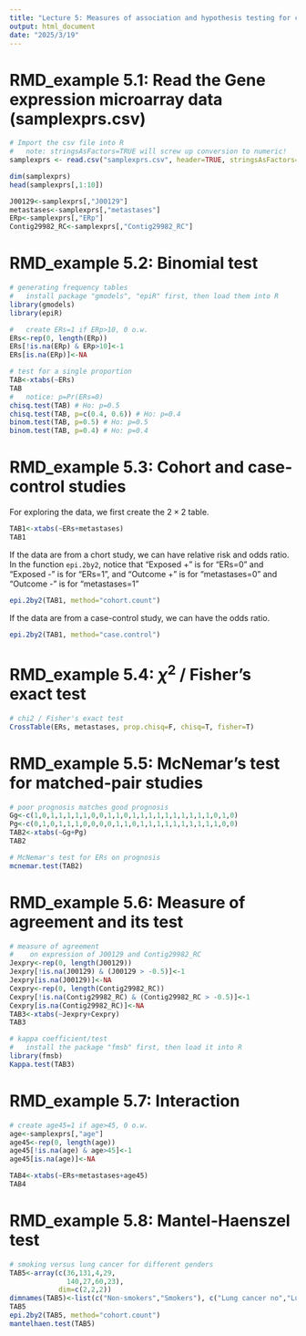 ```yaml
---
title: "Lecture 5: Measures of association and hypothesis testing for categorical data"
output: html_document
date: "2025/3/19"
---
```


# RMD_example 5.1: Read the Gene expression microarray data (samplexprs.csv) 

```r
# Import the csv file into R
#   note: stringsAsFactors=TRUE will screw up conversion to numeric!
samplexprs <- read.csv("samplexprs.csv", header=TRUE, stringsAsFactors=FALSE)

dim(samplexprs)
head(samplexprs[,1:10])

J00129<-samplexprs[,"J00129"]
metastases<-samplexprs[,"metastases"]
ERp<-samplexprs[,"ERp"]
Contig29982_RC<-samplexprs[,"Contig29982_RC"]
```

# RMD_example 5.2: Binomial test

```r
# generating frequency tables
#   install package "gmodels", "epiR" first, then load them into R
library(gmodels)
library(epiR)

#   create ERs=1 if ERp>10, 0 o.w.
ERs<-rep(0, length(ERp))
ERs[!is.na(ERp) & ERp>10]<-1
ERs[is.na(ERp)]<-NA

# test for a single proportion
TAB<-xtabs(~ERs)
TAB
#   notice: p=Pr(ERs=0)
chisq.test(TAB) # Ho: p=0.5
chisq.test(TAB, p=c(0.4, 0.6)) # Ho: p=0.4
binom.test(TAB, p=0.5) # Ho: p=0.5
binom.test(TAB, p=0.4) # Ho: p=0.4
```

# RMD_example 5.3: Cohort and case-control studies

For exploring the data, we first create the $2 \times 2$ table.

```r
TAB1<-xtabs(~ERs+metastases)
TAB1
```

If the data are from a chort study, we can have relative risk and odds ratio. In the function `epi.2by2`, notice that "Exposed +" is for "ERs=0" and "Exposed -" is for "ERs=1", and "Outcome +" is for "metastases=0" and "Outcome -" is for "metastases=1"

```r
epi.2by2(TAB1, method="cohort.count")
```

If the data are from a case-control study, we can have the odds ratio.

```r
epi.2by2(TAB1, method="case.control")
```

# RMD_example 5.4: $\chi^{2}$ / Fisher's exact test

```r
# chi2 / Fisher's exact test
CrossTable(ERs, metastases, prop.chisq=F, chisq=T, fisher=T)
```

# RMD_example 5.5: McNemar's test for matched-pair studies

```r
# poor prognosis matches good prognosis 
Gg<-c(1,0,1,1,1,1,1,0,0,1,1,0,1,1,1,1,1,1,1,1,1,1,0,1,0)
Pg<-c(0,1,0,1,1,1,0,0,0,0,1,1,0,1,1,1,1,1,1,1,1,1,1,0,0)
TAB2<-xtabs(~Gg+Pg)
TAB2

# McNemar's test for ERs on prognosis
mcnemar.test(TAB2)
```

# RMD_example 5.6: Measure of agreement and its test

```r
# measure of agreement
#    on expression of J00129 and Contig29982_RC
Jexpry<-rep(0, length(J00129))
Jexpry[!is.na(J00129) & (J00129 > -0.5)]<-1
Jexpry[is.na(J00129)]<-NA
Cexpry<-rep(0, length(Contig29982_RC))
Cexpry[!is.na(Contig29982_RC) & (Contig29982_RC > -0.5)]<-1
Cexpry[is.na(Contig29982_RC)]<-NA
TAB3<-xtabs(~Jexpry+Cexpry)
TAB3

# kappa coefficient/test
#   install the package "fmsb" first, then load it into R
library(fmsb)
Kappa.test(TAB3)
```

# RMD_example 5.7: Interaction

```r
# create age45=1 if age>45, 0 o.w.
age<-samplexprs[,"age"]
age45<-rep(0, length(age))
age45[!is.na(age) & age>45]<-1
age45[is.na(age)]<-NA

TAB4<-xtabs(~ERs+metastases+age45)
TAB4
```

# RMD_example 5.8: Mantel-Haenszel test

```r
# smoking versus lung cancer for different genders
TAB5<-array(c(36,131,4,29,
              140,27,60,23),
            dim=c(2,2,2))
dimnames(TAB5)<-list(c("Non-smokers","Smokers"), c("Lung cancer no","Lung cancer yes"), c("Males","Females"))
TAB5
epi.2by2(TAB5, method="cohort.count")
mantelhaen.test(TAB5)
```

